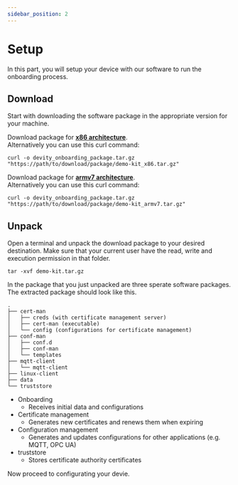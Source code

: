 ```yaml
---
sidebar_position: 2
---
```

# Setup

In this part, you will setup your device with our software to run the onboarding process.

## Download

Start with downloading the software package in the appropriate version for your machine.


<Tabs>
  <TabItem value="x86" label="x86" default>

Download package for **[x86 architecture](./assets/demo-kit_x86.tar.gz)**.  
Alternatively you can use this curl command:  
```
curl -o devity_onboarding_package.tar.gz "https://path/to/download/package/demo-kit_x86.tar.gz"
```
  </TabItem>
  <TabItem value="armv7" label="armv7">

Download package for **[armv7 architecture](./assets/demo-kit_x86.tar.gz)**.  
Alternatively you can use this curl command:  
```
curl -o devity_onboarding_package.tar.gz "https://path/to/download/package/demo-kit_armv7.tar.gz"
```
  </TabItem>
</Tabs>

## Unpack

Open a terminal and unpack the download package to your desired destination.
Make sure that your current user have the read, write and execution permission in that folder.  
```
tar -xvf demo-kit.tar.gz
``` 
  
In the package that you just unpacked are three sperate software packages.
The extracted package should look like this.
```
.
├── cert-man
│   ├── creds (with certificate management server)
│   ├── cert-man (executable)
│   └── config (configurations for certificate management)
├── conf-man
│   ├── conf.d
│   ├── conf-man
│   └── templates
├── mqtt-client
│   └── mqtt-client
├── linux-client
├── data
└── truststore

```

- Onboarding
  - Receives initial data and configurations
- Certificate management
  - Generates new certificates and renews them when expiring
- Configuration management
  - Generates and updates configurations for other applications (e.g. MQTT, OPC UA)
- truststore
  - Stores certificate authority certificates

Now proceed to configurating your devie.
